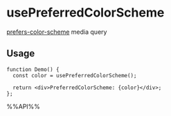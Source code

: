 # usePreferredColorScheme

[prefers-color-scheme](https://developer.mozilla.org/en-US/docs/Web/CSS/@media/prefers-color-scheme) media query


## Usage

```tsx live
function Demo() {
  const color = usePreferredColorScheme();

  return <div>PreferredColorScheme: {color}</div>;
};

```

%%API%%
